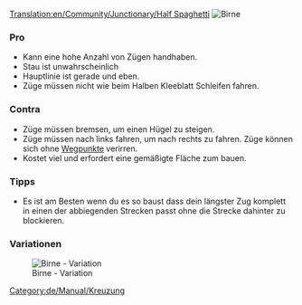 [[Translation:en/Community/Junctionary/Half Spaghetti]]
{{de/Community/Junctionary/Kreuzungsmenü}}
[[File:en/Community/Junctionary/3way halfspaghetti.png|frame|none|Birne]]

===Pro===
*Kann eine hohe Anzahl von Zügen handhaben. 
*Stau ist unwahrscheinlich
*Hauptlinie ist gerade und eben.
*Züge müssen nicht wie beim Halben Kleeblatt Schleifen fahren. 

===Contra===
*Züge müssen bremsen, um einen Hügel zu steigen. 
*Züge müssen nach links fahren, um nach rechts zu fahren. Züge können sich ohne [[de/Manual/Wegpunkte|Wegpunkte]] verirren.
*Kostet viel und erfordert eine gemäßigte Fläche zum bauen.

===Tipps===
*Es ist am Besten wenn du es so baust dass dein längster Zug komplett in einen der abbiegenden Strecken passt ohne die Strecke dahinter zu blockieren.

[[Category:de/Manual/Kreuzung]]

===Variationen===

[[File:en/Community/Junctionary/Half spaghetti.jpeg|frame|none|Birne - Variation]]